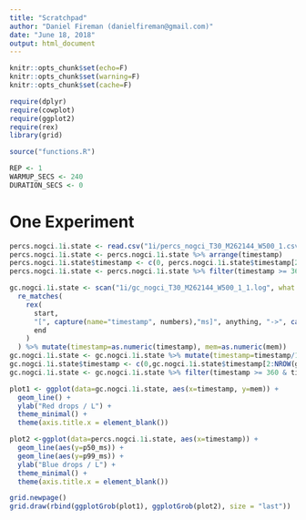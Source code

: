```yaml
---
title: "Scratchpad"
author: "Daniel Fireman (danielfireman@gmail.com)"
date: "June 18, 2018"
output: html_document
---
```


```r
knitr::opts_chunk$set(echo=F)
knitr::opts_chunk$set(warning=F)
knitr::opts_chunk$set(cache=F)

require(dplyr)
require(cowplot)
require(ggplot2)
require(rex)
library(grid)

source("functions.R")

REP <- 1
WARMUP_SECS <- 240
DURATION_SECS <- 0
```

# One Experiment

```r
percs.nogci.1i.state <- read.csv("1i/percs_nogci_T30_M262144_W500_1.csv")
percs.nogci.1i.state <- percs.nogci.1i.state %>% arrange(timestamp)
percs.nogci.1i.state$timestamp <- c(0, percs.nogci.1i.state$timestamp[2:NROW(percs.nogci.1i.state)]-percs.nogci.1i.state$timestamp[1])
percs.nogci.1i.state <- percs.nogci.1i.state %>% filter(timestamp >= 360 & timestamp <= 600)

gc.nogci.1i.state <- scan("1i/gc_nogci_T30_M262144_W500_1_1.log", what = "character", sep = "\n") %>%
  re_matches(
    rex(
      start,
      "[", capture(name="timestamp", numbers),"ms]", anything, "->", capture(name="mem", numbers), "M", anything,
      end
    )
  ) %>% mutate(timestamp=as.numeric(timestamp), mem=as.numeric(mem))
gc.nogci.1i.state <- gc.nogci.1i.state %>% mutate(timestamp=timestamp/1000) %>% arrange(timestamp) %>% na.omit()
gc.nogci.1i.state$timestamp <- c(0,gc.nogci.1i.state$timestamp[2:NROW(gc.nogci.1i.state)]-gc.nogci.1i.state$timestamp[1])
gc.nogci.1i.state <- gc.nogci.1i.state %>% filter(timestamp >= 360 & timestamp <= 600)
```

```r
plot1 <- ggplot(data=gc.nogci.1i.state, aes(x=timestamp, y=mem)) +
  geom_line() +
  ylab("Red drops / L") +
  theme_minimal() +
  theme(axis.title.x = element_blank())

plot2 <-ggplot(data=percs.nogci.1i.state, aes(x=timestamp)) +
  geom_line(aes(y=p50_ms)) +
  geom_line(aes(y=p99_ms)) +
  ylab("Blue drops / L") +
  theme_minimal() +
  theme(axis.title.x = element_blank())

grid.newpage()
grid.draw(rbind(ggplotGrob(plot1), ggplotGrob(plot2), size = "last"))
```